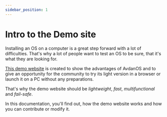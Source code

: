 ```yaml
---
sidebar_position: 1
---
```

# Intro to the Demo site 

Installing an OS on a computer is a great step forward with a lot of difficulties. That's why a lot of people want to test an OS to be sure, that it's what they are looking for.

[This demo website](https://avdan-os.github.io/Demo/) is created to show the advantages of AvdanOS and to give an opportunity for the community to try its light version in a browser or launch it on a PC without any preparations.

That's why the demo website should be _lightweight_, _fast_, _multifunctional_ and _fail-safe_.

In this documentation, you'll find out, how the demo website works and how you can contribute or modify it.